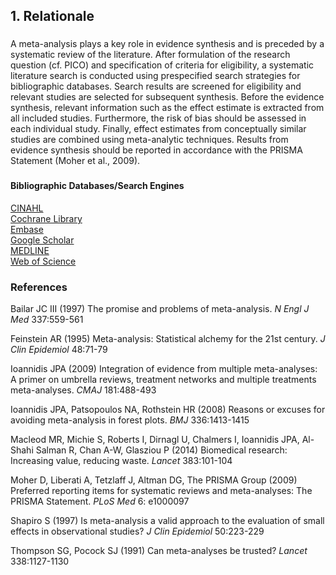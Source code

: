## **1. Relationale**
###
A meta-analysis plays a key role in evidence synthesis and is preceded by a systematic review of the literature. After formulation of the research question (cf. PICO) and specification of criteria for eligibility, a systematic literature search is conducted using prespecified search strategies for bibliographic databases. Search results are screened for eligibility and relevant studies are selected for subsequent synthesis. Before the evidence synthesis, relevant information such as the effect estimate is extracted from all included studies. Furthermore, the risk of bias should be assessed in each individual study. Finally, effect estimates from conceptually similar studies are combined using meta-analytic techniques. Results from evidence synthesis should be reported in accordance with the PRISMA Statement (Moher et al., 2009).

###
#### **Bibliographic Databases/Search Engines**
[CINAHL](https://ebscohost.com/nursing/products/cinahl-databases/the-cinahl-database)  
[Cochrane Library](https://cochranelibrary.com)  
[Embase](https://elsevier.com/solutions/embase-biomedical-research)  
[Google Scholar](https://scholar.google.com)  
[MEDLINE](https://ncbi.nlm.nih.gov/pubmed)  
[Web of Science](https://webofknowledge.com)  

### **References**
Bailar JC III (1997) The promise and problems of meta-analysis. *N Engl J Med* 337:559-561  

Feinstein AR (1995) Meta-analysis: Statistical alchemy for the 21st century. *J Clin Epidemiol* 48:71-79  

Ioannidis JPA (2009) Integration of evidence from multiple meta-analyses: A primer on umbrella reviews, treatment networks and multiple treatments meta-analyses. *CMAJ* 181:488-493  

Ioannidis JPA, Patsopoulos NA, Rothstein HR (2008) Reasons or excuses for avoiding meta-analysis in forest plots. *BMJ* 336:1413-1415  
  
Macleod MR, Michie S, Roberts I, Dirnagl U, Chalmers I, Ioannidis JPA, Al-Shahi Salman R, Chan A-W, Glasziou P (2014) Biomedical research: Increasing value, reducing waste. *Lancet* 383:101-104  

Moher D, Liberati A, Tetzlaff J, Altman DG, The PRISMA Group (2009) Preferred reporting items for systematic reviews and meta-analyses: The PRISMA Statement. *PLoS Med* 6: e1000097  

Shapiro S (1997) Is meta-analysis a valid approach to the evaluation of small effects in observational studies? *J Clin Epidemiol* 50:223-229  

Thompson SG, Pocock SJ (1991) Can meta-analyses be trusted? *Lancet* 338:1127-1130
